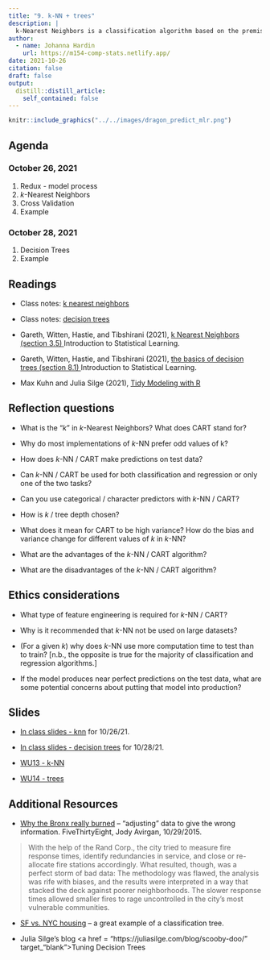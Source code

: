 ```yaml
---
title: "9. k-NN + trees"
description: |
  k-Nearest Neighbors is a classification algorithm based on the premise that points which are close to one another (in some predictor space) are likely to be similar with respect to the outcome variable.  trees represent a set of methods where prediction is based on majority vote or average outcome based on a partition of the predictor space.
author:
  - name: Johanna Hardin
    url: https://m154-comp-stats.netlify.app/  
date: 2021-10-26
citation: false
draft: false
output:
  distill::distill_article:
    self_contained: false
---
```


```r
knitr::include_graphics("../../images/dragon_predict_mlr.png")
```


## Agenda <i class="fas fa-calendar-alt" target="_blank"></i>

### October 26, 2021

1. Redux - model process
2. $k$-Nearest Neighbors
3. Cross Validation
4. Example

### October 28, 2021

1. Decision Trees
2. Example

## Readings <i class="fas fa-book-open"></i> 

* Class notes: <a href = "http://st47s.com/Math154/Notes/class.html#knn" target= "_blank">k nearest neighbors</a>

* Class notes: <a href = "http://st47s.com/Math154/Notes/class.html#cart" target= "_blank">decision trees</a>

* Gareth, Witten, Hastie, and Tibshirani (2021), <a href = "https://web.stanford.edu/~hastie/ISLR2/ISLRv2_website.pdf" target = "_blank">k Nearest Neighbors (section 3.5) </a> Introduction to Statistical Learning.

* Gareth, Witten, Hastie, and Tibshirani (2021), <a href = "https://web.stanford.edu/~hastie/ISLR2/ISLRv2_website.pdf" target = "_blank">the basics of decision trees (section 8.1) </a> Introduction to Statistical Learning.


* Max Kuhn and Julia Silge (2021), <a href = "https://www.tmwr.org/" target = "_blank">Tidy Modeling with R</a>

## Reflection questions <i class="fas fa-lightbulb"></i>

* What is the "$k$" in $k$-Nearest Neighbors?  What does CART stand for?

* Why do most implementations of $k$-NN prefer odd values of k?

* How does $k$-NN / CART make predictions on test data?

* Can $k$-NN / CART be used for both classification and regression or only one of the two tasks?

* Can you use categorical / character predictors with $k$-NN / CART?

* How is $k$ / tree depth chosen?

* What does it mean for CART to be high variance?  How do the bias and variance change for different values of $k$ in $k$-NN?

* What are the advantages of the $k$-NN / CART algorithm?

* What are the disadvantages of the $k$-NN / CART algorithm?

## Ethics considerations <i class="fas fa-balance-scale"></i> 

* What type of feature engineering is required for $k$-NN / CART?

* Why is it recommended that $k$-NN not be used on large datasets?

* (For a given $k$) why does $k$-NN use more computation time to test than to train?  [n.b., the opposite is true for the majority of classification and regression algorithms.]

* If the model produces near perfect predictions on the test data, what are some potential concerns about putting that model into production?


## Slides <i class="fas fa-desktop"></i> 


* <a href = "https://m154-comp-stats.netlify.app/slides/2021-10-26-knn" target = "_blank">In class slides - knn</a> for 10/26/21.

* <a href = "https://m154-comp-stats.netlify.app/slides/2021-10-28-cart" target = "_blank">In class slides - decision trees</a> for 10/28/21.

* <a href = "https://m154-comp-stats.netlify.app/slides/Math154_WU13_knn.pdf" target = "_blank">WU13 - k-NN</a>

* <a href = "https://m154-comp-stats.netlify.app/slides/Math154_WU14_trees.pdf" target = "_blank">WU14 - trees</a>

## Additional Resources <i class="fas fa-laptop"></i> 


* <a href = "http://fivethirtyeight.com/datalab/why-the-bronx-really-burned/" target = "_blank">Why the Bronx really burned</a> -- "adjusting" data to give the wrong information.  FiveThirtyEight, Jody Avirgan, 10/29/2015.

> With the help of the Rand Corp., the city tried to measure fire response times, identify redundancies in service, and close or re-allocate fire stations accordingly. What resulted, though, was a perfect storm of bad data: The methodology was flawed, the analysis was rife with biases, and the results were interpreted in a way that stacked the deck against poorer neighborhoods. The slower response times allowed smaller fires to rage uncontrolled in the city’s most vulnerable communities.

* <a href = "http://www.r2d3.us/visual-intro-to-machine-learning-part-1/" target = "_blank">SF vs. NYC housing</a> -- a great example of a classification tree.

* Julia Silge's blog <a href = "https://juliasilge.com/blog/scooby-doo/" target_"blank">Tuning Decision Trees</a>